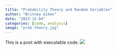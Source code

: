 ```yaml
---
title: "Probability Theory and Random Variables"
author: "Britney Aiken"
date: "2023-12-04"
categories: [code, analysis]
image: "prob theory.jpg"
---
```


This is a post with executable code.
![](prob theory.jpg)